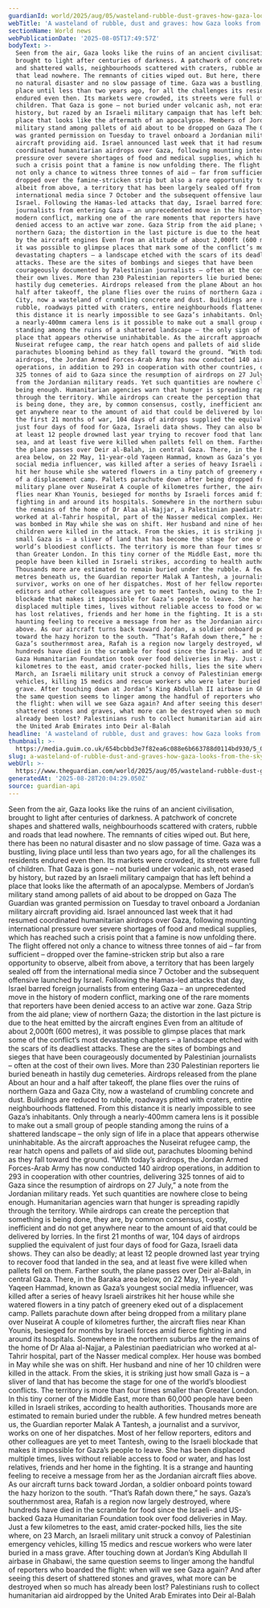 ```yaml
---
guardianId: world/2025/aug/05/wasteland-rubble-dust-graves-how-gaza-looks-from-the-sky
webTitle: 'A wasteland of rubble, dust and graves: how Gaza looks from the sky'
sectionName: World news
webPublicationDate: '2025-08-05T17:49:57Z'
bodyText: >-
  Seen from the air, Gaza looks like the ruins of an ancient civilisation,
  brought to light after centuries of darkness. A patchwork of concrete shapes
  and shattered walls, neighbourhoods scattered with craters, rubble and roads
  that lead nowhere. The remnants of cities wiped out. But here, there has been
  no natural disaster and no slow passage of time. Gaza was a bustling, living
  place until less than two years ago, for all the challenges its residents
  endured even then. Its markets were crowded, its streets were full of
  children. That Gaza is gone – not buried under volcanic ash, not erased by
  history, but razed by an Israeli military campaign that has left behind a
  place that looks like the aftermath of an apocalypse. Members of Jordan’s
  military stand among pallets of aid about to be dropped on Gaza The Guardian
  was granted permission on Tuesday to travel onboard a Jordanian military
  aircraft providing aid. Israel announced last week that it had resumed
  coordinated humanitarian airdrops over Gaza, following mounting international
  pressure over severe shortages of food and medical supplies, which has reached
  such a crisis point that a famine is now unfolding there. The flight offered
  not only a chance to witness three tonnes of aid – far from sufficient –
  dropped over the famine-stricken strip but also a rare opportunity to observe,
  albeit from above, a territory that has been largely sealed off from the
  international media since 7 October and the subsequent offensive launched by
  Israel. Following the Hamas-led attacks that day, Israel barred foreign
  journalists from entering Gaza – an unprecedented move in the history of
  modern conflict, marking one of the rare moments that reporters have been
  denied access to an active war zone. Gaza Strip from the aid plane; view of
  northern Gaza; the distortion in the last picture is due to the heat emitted
  by the aircraft engines Even from an altitude of about 2,000ft (600 metres),
  it was possible to glimpse places that mark some of the conflict’s most
  devastating chapters – a landscape etched with the scars of its deadliest
  attacks. These are the sites of bombings and sieges that have been
  courageously documented by Palestinian journalists – often at the cost of
  their own lives. More than 230 Palestinian reporters lie buried beneath in
  hastily dug cemeteries. Airdrops released from the plane About an hour and a
  half after takeoff, the plane flies over the ruins of northern Gaza and Gaza
  City, now a wasteland of crumbling concrete and dust. Buildings are reduced to
  rubble, roadways pitted with craters, entire neighbourhoods flattened. From
  this distance it is nearly impossible to see Gaza’s inhabitants. Only through
  a nearly-400mm camera lens is it possible to make out a small group of people
  standing among the ruins of a shattered landscape – the only sign of life in a
  place that appears otherwise uninhabitable. As the aircraft approaches the
  Nuseirat refugee camp, the rear hatch opens and pallets of aid slide out,
  parachutes blooming behind as they fall toward the ground. “With today’s
  airdrops, the Jordan Armed Forces-Arab Army has now conducted 140 airdrop
  operations, in addition to 293 in cooperation with other countries, delivering
  325 tonnes of aid to Gaza since the resumption of airdrops on 27 July,” a note
  from the Jordanian military reads. Yet such quantities are nowhere close to
  being enough. Humanitarian agencies warn that hunger is spreading rapidly
  through the territory. While airdrops can create the perception that something
  is being done, they are, by common consensus, costly, inefficient and do not
  get anywhere near to the amount of aid that could be delivered by lorries. In
  the first 21 months of war, 104 days of airdrops supplied the equivalent of
  just four days of food for Gaza, Israeli data shows. They can also be deadly;
  at least 12 people drowned last year trying to recover food that landed in the
  sea, and at least five were killed when pallets fell on them. Farther south,
  the plane passes over Deir al-Balah, in central Gaza. There, in the Baraka
  area below, on 22 May, 11-year-old Yaqeen Hammad, known as Gaza’s youngest
  social media influencer, was killed after a series of heavy Israeli airstrikes
  hit her house while she watered flowers in a tiny patch of greenery eked out
  of a displacement camp. Pallets parachute down after being dropped from a
  military plane over Nuseirat A couple of kilometres further, the aircraft
  flies near Khan Younis, besieged for months by Israeli forces amid fierce
  fighting in and around its hospitals. Somewhere in the northern suburbs are
  the remains of the home of Dr Alaa al-Najjar, a Palestinian paediatrician who
  worked at al-Tahrir hospital, part of the Nasser medical complex. Her house
  was bombed in May while she was on shift. Her husband and nine of her 10
  children were killed in the attack. From the skies, it is striking just how
  small Gaza is – a sliver of land that has become the stage for one of the
  world’s bloodiest conflicts. The territory is more than four times smaller
  than Greater London. In this tiny corner of the Middle East, more than 60,000
  people have been killed in Israeli strikes, according to health authorities.
  Thousands more are estimated to remain buried under the rubble. A few hundred
  metres beneath us, the Guardian reporter Malak A Tantesh, a journalist and a
  survivor, works on one of her dispatches. Most of her fellow reporters,
  editors and other colleagues are yet to meet Tantesh, owing to the Israeli
  blockade that makes it impossible for Gaza’s people to leave. She has been
  displaced multiple times, lives without reliable access to food or water, and
  has lost relatives, friends and her home in the fighting. It is a strange and
  haunting feeling to receive a message from her as the Jordanian aircraft flies
  above. As our aircraft turns back toward Jordan, a soldier onboard points
  toward the hazy horizon to the south. “That’s Rafah down there,” he says.
  Gaza’s southernmost area, Rafah is a region now largely destroyed, where
  hundreds have died in the scramble for food since the Israeli- and US-backed
  Gaza Humanitarian Foundation took over food deliveries in May. Just a few
  kilometres to the east, amid crater-pocked hills, lies the site where, on 23
  March, an Israeli military unit struck a convoy of Palestinian emergency
  vehicles, killing 15 medics and rescue workers who were later buried in a mass
  grave. After touching down at Jordan’s King Abdullah II airbase in Ghabawi,
  the same question seems to linger among the handful of reporters who boarded
  the flight: when will we see Gaza again? And after seeing this desert of
  shattered stones and graves, what more can be destroyed when so much has
  already been lost? Palestinians rush to collect humanitarian aid airdropped by
  the United Arab Emirates into Deir al-Balah
headline: 'A wasteland of rubble, dust and graves: how Gaza looks from the sky'
thumbnail: >-
  https://media.guim.co.uk/654bcbbd3e7f82ea6c088e6b663788d0114bd930/5_0_4800_3840/500.jpg
slug: a-wasteland-of-rubble-dust-and-graves-how-gaza-looks-from-the-sky
webUrl: >-
  https://www.theguardian.com/world/2025/aug/05/wasteland-rubble-dust-graves-how-gaza-looks-from-the-sky
generatedAt: '2025-08-28T20:04:29.050Z'
source: guardian-api
---
```

Seen from the air, Gaza looks like the ruins of an ancient civilisation, brought to light after centuries of darkness. A patchwork of concrete shapes and shattered walls, neighbourhoods scattered with craters, rubble and roads that lead nowhere. The remnants of cities wiped out. But here, there has been no natural disaster and no slow passage of time. Gaza was a bustling, living place until less than two years ago, for all the challenges its residents endured even then. Its markets were crowded, its streets were full of children. That Gaza is gone – not buried under volcanic ash, not erased by history, but razed by an Israeli military campaign that has left behind a place that looks like the aftermath of an apocalypse. Members of Jordan’s military stand among pallets of aid about to be dropped on Gaza The Guardian was granted permission on Tuesday to travel onboard a Jordanian military aircraft providing aid. Israel announced last week that it had resumed coordinated humanitarian airdrops over Gaza, following mounting international pressure over severe shortages of food and medical supplies, which has reached such a crisis point that a famine is now unfolding there. The flight offered not only a chance to witness three tonnes of aid – far from sufficient – dropped over the famine-stricken strip but also a rare opportunity to observe, albeit from above, a territory that has been largely sealed off from the international media since 7 October and the subsequent offensive launched by Israel. Following the Hamas-led attacks that day, Israel barred foreign journalists from entering Gaza – an unprecedented move in the history of modern conflict, marking one of the rare moments that reporters have been denied access to an active war zone. Gaza Strip from the aid plane; view of northern Gaza; the distortion in the last picture is due to the heat emitted by the aircraft engines Even from an altitude of about 2,000ft (600 metres), it was possible to glimpse places that mark some of the conflict’s most devastating chapters – a landscape etched with the scars of its deadliest attacks. These are the sites of bombings and sieges that have been courageously documented by Palestinian journalists – often at the cost of their own lives. More than 230 Palestinian reporters lie buried beneath in hastily dug cemeteries. Airdrops released from the plane About an hour and a half after takeoff, the plane flies over the ruins of northern Gaza and Gaza City, now a wasteland of crumbling concrete and dust. Buildings are reduced to rubble, roadways pitted with craters, entire neighbourhoods flattened. From this distance it is nearly impossible to see Gaza’s inhabitants. Only through a nearly-400mm camera lens is it possible to make out a small group of people standing among the ruins of a shattered landscape – the only sign of life in a place that appears otherwise uninhabitable. As the aircraft approaches the Nuseirat refugee camp, the rear hatch opens and pallets of aid slide out, parachutes blooming behind as they fall toward the ground. “With today’s airdrops, the Jordan Armed Forces-Arab Army has now conducted 140 airdrop operations, in addition to 293 in cooperation with other countries, delivering 325 tonnes of aid to Gaza since the resumption of airdrops on 27 July,” a note from the Jordanian military reads. Yet such quantities are nowhere close to being enough. Humanitarian agencies warn that hunger is spreading rapidly through the territory. While airdrops can create the perception that something is being done, they are, by common consensus, costly, inefficient and do not get anywhere near to the amount of aid that could be delivered by lorries. In the first 21 months of war, 104 days of airdrops supplied the equivalent of just four days of food for Gaza, Israeli data shows. They can also be deadly; at least 12 people drowned last year trying to recover food that landed in the sea, and at least five were killed when pallets fell on them. Farther south, the plane passes over Deir al-Balah, in central Gaza. There, in the Baraka area below, on 22 May, 11-year-old Yaqeen Hammad, known as Gaza’s youngest social media influencer, was killed after a series of heavy Israeli airstrikes hit her house while she watered flowers in a tiny patch of greenery eked out of a displacement camp. Pallets parachute down after being dropped from a military plane over Nuseirat A couple of kilometres further, the aircraft flies near Khan Younis, besieged for months by Israeli forces amid fierce fighting in and around its hospitals. Somewhere in the northern suburbs are the remains of the home of Dr Alaa al-Najjar, a Palestinian paediatrician who worked at al-Tahrir hospital, part of the Nasser medical complex. Her house was bombed in May while she was on shift. Her husband and nine of her 10 children were killed in the attack. From the skies, it is striking just how small Gaza is – a sliver of land that has become the stage for one of the world’s bloodiest conflicts. The territory is more than four times smaller than Greater London. In this tiny corner of the Middle East, more than 60,000 people have been killed in Israeli strikes, according to health authorities. Thousands more are estimated to remain buried under the rubble. A few hundred metres beneath us, the Guardian reporter Malak A Tantesh, a journalist and a survivor, works on one of her dispatches. Most of her fellow reporters, editors and other colleagues are yet to meet Tantesh, owing to the Israeli blockade that makes it impossible for Gaza’s people to leave. She has been displaced multiple times, lives without reliable access to food or water, and has lost relatives, friends and her home in the fighting. It is a strange and haunting feeling to receive a message from her as the Jordanian aircraft flies above. As our aircraft turns back toward Jordan, a soldier onboard points toward the hazy horizon to the south. “That’s Rafah down there,” he says. Gaza’s southernmost area, Rafah is a region now largely destroyed, where hundreds have died in the scramble for food since the Israeli- and US-backed Gaza Humanitarian Foundation took over food deliveries in May. Just a few kilometres to the east, amid crater-pocked hills, lies the site where, on 23 March, an Israeli military unit struck a convoy of Palestinian emergency vehicles, killing 15 medics and rescue workers who were later buried in a mass grave. After touching down at Jordan’s King Abdullah II airbase in Ghabawi, the same question seems to linger among the handful of reporters who boarded the flight: when will we see Gaza again? And after seeing this desert of shattered stones and graves, what more can be destroyed when so much has already been lost? Palestinians rush to collect humanitarian aid airdropped by the United Arab Emirates into Deir al-Balah
